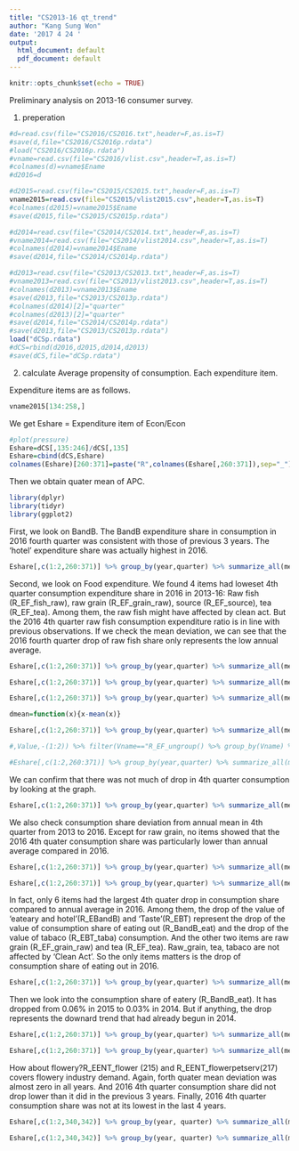 ```yaml
---
title: "CS2013-16 qt_trend"
author: "Kang Sung Won"
date: '2017 4 24 '
output:
  html_document: default
  pdf_document: default
---
```


```r
knitr::opts_chunk$set(echo = TRUE)
```

Preliminary analysis on 2013-16 consumer survey.

1. preperation
```r
#d=read.csv(file="CS2016/CS2016.txt",header=F,as.is=T)
#save(d,file="CS2016/CS2016p.rdata")
#load("CS2016/CS2016p.rdata")
#vname=read.csv(file="CS2016/vlist.csv",header=T,as.is=T)
#colnames(d)=vname$Ename
#d2016=d

#d2015=read.csv(file="CS2015/CS2015.txt",header=F,as.is=T)
vname2015=read.csv(file="CS2015/vlist2015.csv",header=T,as.is=T)
#colnames(d2015)=vname2015$Ename
#save(d2015,file="CS2015/CS2015p.rdata")

#d2014=read.csv(file="CS2014/CS2014.txt",header=F,as.is=T)
#vname2014=read.csv(file="CS2014/vlist2014.csv",header=T,as.is=T)
#colnames(d2014)=vname2014$Ename
#save(d2014,file="CS2014/CS2014p.rdata")

#d2013=read.csv(file="CS2013/CS2013.txt",header=F,as.is=T)
#vname2013=read.csv(file="CS2013/vlist2013.csv",header=T,as.is=T)
#colnames(d2013)=vname2013$Ename
#save(d2013,file="CS2013/CS2013p.rdata")
#colnames(d2014)[2]="quarter"
#colnames(d2013)[2]="quarter"
#save(d2014,file="CS2014/CS2014p.rdata")
#save(d2013,file="CS2013/CS2013p.rdata")
load("dCSp.rdata")
#dCS=rbind(d2016,d2015,d2014,d2013)
#save(dCS,file="dCSp.rdata")

```

2. calculate Average propensity of consumption. Each expenditure item.

Expenditure items are as follows.
```r
vname2015[134:258,]
```

We get Eshare = Expenditure item of Econ/Econ


```r
#plot(pressure)
Eshare=dCS[,135:246]/dCS[,135]
Eshare=cbind(dCS,Eshare)
colnames(Eshare)[260:371]=paste("R",colnames(Eshare[,260:371]),sep="_")
```

Then we obtain quater mean of APC.
```r
library(dplyr)
library(tidyr)
library(ggplot2)
```
First, we look on BandB. The BandB expenditure share in consumption in 2016 fourth quarter was consistent with those of previous 3 years. The 'hotel' expenditure share was actually highest in 2016.  
```r
Eshare[,c(1:2,260:371)] %>% group_by(year,quarter) %>% summarize_all(mean) %>% select(1:2,102:104) %>% filter(quarter==44)
```
Second, we look on Food expenditure. We found 4 items had loweset 4th quarter consumption expenditure share in 2016 in 2013-16: Raw fish (R_EF_fish_raw), raw grain (R_EF_grain_raw), source (R_EF_source), tea (R_EF_tea). Among them, the raw fish might have affected by clean act. But the 2016 4th quarter raw fish consumption expenditure ratio is in line with previous observations. If we check the mean deviation, we can see that the 2016 fourth quarter drop of raw fish share only represents the low annual average. 
```r
Eshare[,c(1:2,260:371)] %>% group_by(year,quarter) %>% summarize_all(mean) %>% select(1:2,4:25)%>% filter(quarter==44)

Eshare[,c(1:2,260:371)] %>% group_by(year,quarter) %>% summarize_all(mean) %>% select(1:2,4:25) %>% filter(quarter==44)%>%gather(Vname,Value,-(1:2)) %>% ungroup() %>% group_by(Vname) %>% summarize_at(-(1:2),which.min) %>%filter(Value==4)

Eshare[,c(1:2,260:371)] %>% group_by(year,quarter) %>% summarize_all(mean) %>% select(1:2,4:25) %>% filter(quarter==44)%>%select(year, quarter, R_EF_fish_raw)

dmean=function(x){x-mean(x)}

Eshare[,c(1:2,260:371)] %>% group_by(year,quarter) %>% summarize_all(mean) %>% select(1:2,4:25) %>% mutate_at(-(1:2),dmean) %>% filter(quarter==44) %>% select(year, quarter, R_EF_fish_raw)

#,Value,-(1:2)) %>% filter(Vname=="R_EF_ungroup() %>% group_by(Vname) %>% summarize_at(-(1:2),which.min) %>%filter(Value==4)

#Eshare[,c(1:2,260:371)] %>% group_by(year,quarter) %>% summarize_all(mean) %>% select(1:2,101:103)
```




We can confirm that there was not much of drop in 4th quarter consumption by looking at the graph.
```r
Eshare[,c(1:2,260:371)] %>% group_by(year,quarter) %>% summarize_all(mean) %>% select(1:2,4:25,102:104) %>% gather(Vname,Value,3:27) %>%ggplot(aes(x=quarter, y=Value,color=year))+geom_point()+facet_wrap(~Vname)
```

We also check consumption share deviation from annual mean in 4th quarter from 2013 to 2016. Except for raw grain, no items showed that the 2016 4th quater consumption share was particularly lower than annual average compared in 2016. 
```r


Eshare[,c(1:2,260:371)] %>% group_by(year,quarter) %>% summarize_all(mean) %>% select(1:2,4:25,102:104) %>% mutate_at(-(1:2),dmean) %>% gather(Vname,Value,3:27) %>%ggplot(aes(x=quarter, y=Value,color=year))+geom_point()+geom_line()+facet_wrap(~Vname)

Eshare[,c(1:2,260:371)] %>% group_by(year,quarter) %>% summarize_all(mean) %>% select(1:2,4:25,102:104) %>% mutate_at(-(1:2),dmean) %>% gather(Vname,Value,3:27) %>% filter(quarter==44) %>% ggplot(aes(x=year, y=Value))+geom_line()+geom_point()+facet_wrap(~Vname)
```


In fact, only 6 items had the largest 4th quater drop in consumption share compared to annual average in 2016. Among them, the drop of the value of 'eateary and hotel'(R_EBandB) and 'Taste'(R_EBT) represent the drop of the value of consumption share of eating out (R_BandB_eat) and the drop of the value of tabaco (R_EBT_taba) consumption. And the other two items are raw grain (R_EF_grain_raw) and tea (R_EF_tea). Raw_grain, tea, tabaco are not affected by 'Clean Act'. So the only items matters is the drop of consumption share of eating out in 2016.
```r
Eshare[,c(1:2,260:371)] %>% group_by(year,quarter) %>% summarize_all(mean) %>% select(1:2,4:25,102:104) %>% mutate_at(-(1:2),dmean) %>% filter(quarter==44) %>% gather(Vname,Value,-(1:2)) %>% ungroup() %>% group_by(Vname) %>% summarize_at(-(1:2),which.min) %>%filter(Value==4)
```

Then we look into the consumption share of eatery (R_BandB_eat). It has dropped from 0.06% in 2015 to 0.03% in 2014. But if anything, the drop represents the downard trend that had already begun in 2014. 
```r
Eshare[,c(1:2,260:371)] %>% group_by(year,quarter) %>% summarize_all(mean) %>% select(1:2,4:25,102:104) %>% mutate_at(-(1:2),dmean) %>% filter(quarter==44) %>% select(year,quarter,R_EBandB_eat)

Eshare[,c(1:2,260:371)] %>% group_by(year,quarter) %>% summarize_all(mean) %>% select(1:2,4:25,102:104) %>% select(year,quarter,R_EBandB_eat)
```


How about flowery?R_EENT_flower (215) and R_EENT_flowerpetserv(217) covers flowery industry demand. Again, forth quater mean deviation was almost zero in all years. And 2016 4th quarter consumption share did not drop lower than it did in the previous 3 years. Finally, 2016 4th quarter consumption share was not at its lowest in the last 4 years.
```r
Eshare[,c(1:2,340,342)] %>% group_by(year, quarter) %>% summarize_all(mean) %>% mutate_at(-(1:2),dmean) %>% filter(quarter==44) %>% arrange(year) %>% gather(Vname,Value,-(1:2)) 

Eshare[,c(1:2,340,342)] %>% group_by(year, quarter) %>% summarize_all(mean) %>% filter(quarter==44) %>% gather(Vname,Value,-(1:2)) 
```

